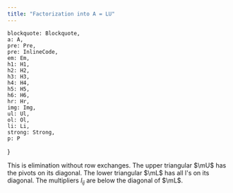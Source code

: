 ```yaml
---
title: "Factorization into A = LU"
---
```


    blockquote: Blockquote,
    a: A,
    pre: Pre,
    pre: InlineCode,
    em: Em,
    h1: H1,
    h2: H2,
    h3: H3,
    h4: H4,
    h5: H5,
    h6: H6,
    hr: Hr,
    img: Img,
    ul: Ul,
    ol: Ol,
    li: Li,
    strong: Strong,
    p: P
}

<Equation
    formula="\mE_{2,1} \mA  = 
    \begin{bmatrix}
    1 & 0 \\
    -4 & 1
    \end{bmatrix}
    \begin{bmatrix}
    2 & 1 \\
    8 & 7
    \end{bmatrix} = 
    \begin{bmatrix}
    2 & 1 \\
    0 & 3
    \end{bmatrix} = \mU"
    description="LU example."
/>

This is elimination without row exchanges. The upper triangular $\mU$ has the pivots on its diagonal. The lower triangular $\mL$ has all l's on its diagonal. The multipliers $l_{ij}$ are below the diagonal of $\mL$.

<Equation
    formula="\mA = \mL \mU \\
    \begin{bmatrix}
    2 & 1 \\
    8 & 7
    \end{bmatrix} =
    \begin{bmatrix}
    1 & 0 \\
    4 & 1
    \end{bmatrix}
    \begin{bmatrix}
    2 & 1 \\
    0 & 3
    \end{bmatrix}"
    description="LU continuation."
/>

<Equation
    formula="\mA = \mL \mU"
    description="LU decomposition."
/>

